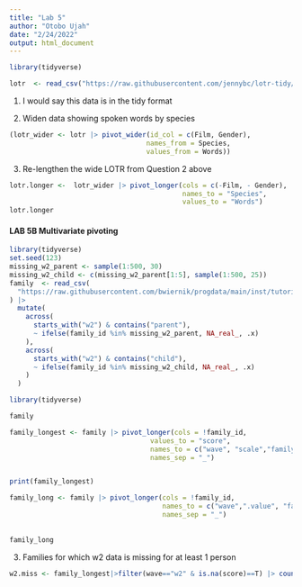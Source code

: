 ```yaml
---
title: "Lab 5"
author: "Otobo Ujah"
date: "2/24/2022"
output: html_document
---
```


```r

library(tidyverse)

lotr  <- read_csv("https://raw.githubusercontent.com/jennybc/lotr-tidy/master/data/lotr_tidy.csv") |> rename(Species = Race)

```

1. I would say this data is in the tidy format

2. Widen data showing spoken words by species

```r

(lotr_wider <- lotr |> pivot_wider(id_col = c(Film, Gender),
                                  names_from = Species,
                                  values_from = Words))
```


3. Re-lengthen the wide LOTR from Question 2 above

```r
lotr.longer <-  lotr_wider |> pivot_longer(cols = c(-Film, - Gender),
                                           names_to = "Species",
                                           values_to = "Words")
lotr.longer
```

#### LAB 5B Multivariate pivoting

```r
library(tidyverse)
set.seed(123)
missing_w2_parent <- sample(1:500, 30)
missing_w2_child <- c(missing_w2_parent[1:5], sample(1:500, 25))
family  <- read_csv(
  "https://raw.githubusercontent.com/bwiernik/progdata/main/inst/tutorials/data/family_data.csv"
) |> 
  mutate(
    across(
      starts_with("w2") & contains("parent"),
      ~ ifelse(family_id %in% missing_w2_parent, NA_real_, .x)
    ),
    across(
      starts_with("w2") & contains("child"),
      ~ ifelse(family_id %in% missing_w2_child, NA_real_, .x)
    )
  )

library(tidyverse)

family 

family_longest <- family |> pivot_longer(cols = !family_id,
                                   values_to = "score",
                                   names_to = c("wave", "scale","family_member"),
                                   names_sep = "_")


print(family_longest)

family_long <- family |> pivot_longer(cols = !family_id,
                                      names_to = c("wave",".value", "family_member"),
                                      names_sep = "_")
                                      
                                      
family_long


```

3. Families for which w2 data is missing for at least 1 person

```r
w2.miss <- family_longest|>filter(wave=="w2" & is.na(score)==T) |> count(family_id)

```

